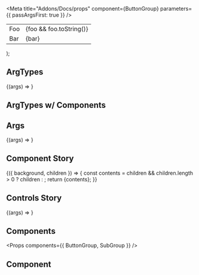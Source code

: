 
<Meta title="Addons/Docs/props" component={ButtonGroup} parameters={{ passArgsFirst: true }} />

  <table>
    <tr>
      <td>Foo</td>
      <td>{foo && foo.toString()}</td>
    </tr>
    <tr>
      <td>Bar</td>
      <td>{bar}</td>
    </tr>
  </table>
);

## ArgTypes

<Preview>
  <Story
    name="ArgTypes"
    args={{
      foo: false,
      bar: '',
    }}
    argTypes={{
      foo: { name: 'foo', type: { name: 'boolean' }, description: 'foo description' },
      bar: { name: 'bar', type: { name: 'string' }, description: 'bar description' },
    }}
  >
    {(args) => <FooBar {...args} />}
  </Story>
</Preview>

<Props story="ArgTypes" />

## ArgTypes w/ Components

<Props story="ArgTypes" showComponents />

## Args

<Preview>
  <Story
    name="Args"
    args={{
      foo: false,
      bar: '',
    }}
  >
    {(args) => <FooBar {...args} />}
  </Story>
</Preview>

<Props story="Args" />

## Component Story

<Preview>
  <Story name="Component" argTypes={{ background: { control: { type: 'color' } } }}>
    {({ background, children }) => {
      const contents = children && children.length > 0 ? children : <DocgenButton label="child" />;
      return <ButtonGroup background={background}>{contents}</ButtonGroup>;
    }}
  </Story>
</Preview>

<Props story="Component" />

## Controls Story

<Preview>
  <Story
    name="Controls"
    argTypes={{
      foo: { control: { type: 'range' } },
      bar: { control: { type: 'options', options: ['a', 'b', 'c'] } },
    }}
  >
    {(args) => <FooBar {...args} />}
  </Story>
</Preview>

<Props story="Controls" />

## Components

<Props components={{ ButtonGroup, SubGroup }} />

## Component

<Props of={DocgenButton} />
